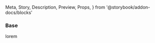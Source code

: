  Meta,
  Story,
  Description,
  Preview,
  Props,
} from '@storybook/addon-docs/blocks'


<Meta title="Pages/Create Account" />

### Base

<Preview>
  <Story name="Base">
    <span>lorem</span>
  </Story>
</Preview>
